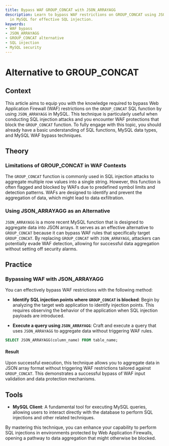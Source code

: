 ```yaml
---
title: Bypass WAF GROUP_CONCAT with JSON_ARRAYAGG
description: Learn to bypass WAF restrictions on GROUP_CONCAT using JSON_ARRAYAGG
  in MySQL for effective SQL injection.
keywords:
- WAF bypass
- JSON_ARRAYAGG
- GROUP_CONCAT alternative
- SQL injection
- MySQL security
---
```


# Alternative to GROUP_CONCAT

## Context

This article aims to equip you with the knowledge required to bypass Web Application Firewall (WAF) restrictions on the `GROUP_CONCAT` SQL function by using `JSON_ARRAYAGG` in MySQL. This technique is particularly useful when conducting SQL injection attacks and you encounter WAF protections that block the `GROUP_CONCAT` function. To fully engage with this topic, you should already have a basic understanding of SQL functions, MySQL data types, and MySQL WAF bypass techniques.

## Theory

### Limitations of GROUP_CONCAT in WAF Contexts

The `GROUP_CONCAT` function is commonly used in SQL injection attacks to aggregate multiple row values into a single string. However, this function is often flagged and blocked by WAFs due to predefined symbol limits and detection patterns. WAFs are designed to identify and prevent the aggregation of data, which might lead to data exfiltration.

### Using JSON_ARRAYAGG as an Alternative

`JSON_ARRAYAGG` is a more recent MySQL function that is designed to aggregate data into JSON arrays. It serves as an effective alternative to `GROUP_CONCAT` because it can bypass WAF rules that specifically target `GROUP_CONCAT`. By replacing `GROUP_CONCAT` with `JSON_ARRAYAGG`, attackers can potentially evade WAF detection, allowing for successful data aggregation without setting off security alarms.

## Practice

### Bypassing WAF with JSON_ARRAYAGG

You can effectively bypass WAF restrictions with the following method:

- **Identify SQL injection points where `GROUP_CONCAT` is blocked**: Begin by analyzing the target web application to identify injection points. This requires observing the behavior of the application when SQL injection payloads are introduced.

- **Execute a query using `JSON_ARRAYAGG`**: Craft and execute a query that uses `JSON_ARRAYAGG` to aggregate data without triggering WAF rules. 

```sql
SELECT JSON_ARRAYAGG(column_name) FROM table_name;
```

#### Result

Upon successful execution, this technique allows you to aggregate data in JSON array format without triggering WAF restrictions tailored against `GROUP_CONCAT`. This demonstrates a successful bypass of WAF input validation and data protection mechanisms.

## Tools

- **MySQL Client**: A fundamental tool for executing MySQL queries, allowing users to interact directly with the database to perform SQL injections and other related techniques. 

By mastering this technique, you can enhance your capability to perform SQL injections in environments protected by Web Application Firewalls, opening a pathway to data aggregation that might otherwise be blocked.